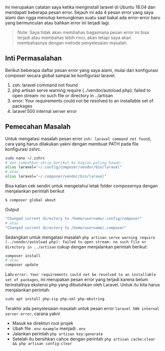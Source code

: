 

Ini merupakan catatan saya ketika menginstall laravel di Ubuntu 18.04 dan mendapati beberapa pesan error. Sejauh ini ada 4 pesan error yang saya alami dan ngga menutup kemungkinan suatu saat bakal ada error-error baru yang bermunculan atau bahkan error ini terjadi lagi.

> Note: Saya tidak akan membahas bagaimana pesan error ini bisa terjadi atau membahas lebih rinci, akan tetapi saya akan membahasnya dengan metode penyelesaian masalah.

## Inti Permasalahan

Berikut beberapa daftar pesan error yang saya alami, mulai dari konfigurasi composer secara global sampai ke konfigurasi laravel.

1. zsh: laravel command not found
1. php artisan serve warning require (../vendor/autoload.php): failed to open stream: no such file or directory in ../artisan
1. error: Your requirements could not be resolved to an installable set of packages
1. laravel 500 internal server error

## Pemecahan Masalah

Untuk mengatasi masalah pesan error `zsh: laravel command not found`, cara yang harus dilakukan yakni dengan membuat PATH pada file konfigurasi zshrc.

```bash
sudo nano ~/.zshrc
# dan tambahkan skrip berikut ke bagian paling bawah:
alias laravel="~/.config/composer/vendor/bin/laravel"
# atau
alias laravel="~/.composer/vendor/bin/laravel"
```

Bisa kalian cek sendiri untuk mengetahui letak folder composernya dengan menjalankan perintah berikut

```bash
$ composer global about
```

<div className="filename">Output</div>

```bash
"Changed current directory to /home/username/.config/composer"
# atau
"Changed current directory to /home/username/.composer"
```

Sedangkan untuk mengatasi masalah `php artisan serve warning require (../vendor/autoload.php): failed to open stream: no such file or directory in ../artisan` cukup dengan menjalankan perintah berikut:

```bash
composer install
# atau
composer update
```

Lalu `error: Your requirements could not be resolved to an installable set of packages`, ini merupakan pesan error yang terjadi karena belum terinstallnya ekstensi php yang dibutuhkan oleh Laravel. Untuk itu kita harus menjalankan perintah:

```bash
sudo apt install php-zip php-xml php-mbstring
```

Terakhir ada penyelesaian masalah untuk pesan error `laravel 500 internal server error`, carana yakni

- Masuk ke direktori root projek
- Ubah file `.env-example` menjadi `.env`
- Jalankan perintah `php artisan key:generate`
- Setelah itu bersihkan cahce dengan perintah `php artisan cache:clear && php artisan config:clear`